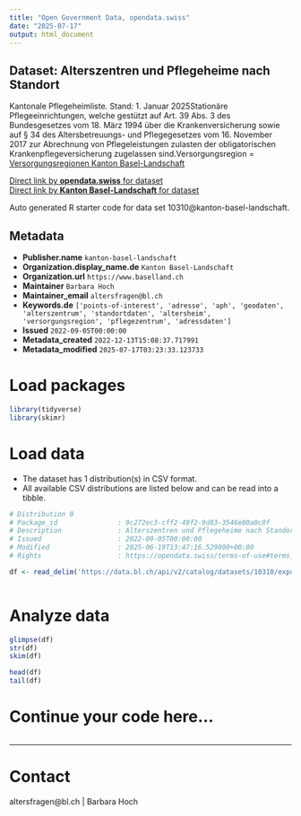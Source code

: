 ```yaml
---
title: "Open Government Data, opendata.swiss"
date: "2025-07-17"
output: html_document
---
```


## Dataset: Alterszentren und Pflegeheime nach Standort

Kantonale Pflegeheimliste. Stand: 1. Januar 2025Stationäre Pflegeeinrichtungen, welche gestützt auf Art. 39 Abs. 3 des Bundesgesetzes vom 18. März 1994 über die Krankenversicherung sowie auf § 34 des Altersbetreuungs- und Pflegegesetzes vom 16. November 2017 zur Abrechnung von Pflegeleistungen zulasten der obligatorischen Krankenpflegeversicherung zugelassen sind.Versorgungsregion = [Versorgungsregionen Kanton Basel-Landschaft](https://www.baselland.ch/politik-und-behorden/direktionen/volkswirtschafts-und-gesundheitsdirektion/amt-fur-gesundheit/alter/vernetzte-gesundheit/versorgungsregionen-gemeinden)

[Direct link by **opendata.swiss** for dataset](https://opendata.swiss/de/dataset/alterszentren-und-pflegeheime-nach-standort-august-2022)<br>
[Direct link by **Kanton Basel-Landschaft** for dataset](https://data.bl.ch/explore/dataset/10310/)

Auto generated R starter code for data set 10310@kanton-basel-landschaft.

## Metadata

- **Publisher.name** `kanton-basel-landschaft`
- **Organization.display_name.de** `Kanton Basel-Landschaft`
- **Organization.url** `https://www.baselland.ch`
- **Maintainer** `Barbara Hoch`
- **Maintainer_email** `altersfragen@bl.ch`
- **Keywords.de** `['points-of-interest', 'adresse', 'aph', 'geodaten', 'alterszentrum', 'standortdaten', 'altersheim', 'versorgungsregion', 'pflegezentrum', 'adressdaten']`
- **Issued** `2022-09-05T00:00:00`
- **Metadata_created** `2022-12-13T15:08:37.717991`
- **Metadata_modified** `2025-07-17T03:23:33.123733`


# Load packages

```r

library(tidyverse)
library(skimr)

```

# Load data

-   The dataset has 1 distribution(s) in CSV format.
-   All available CSV distributions are listed below and can be read into a tibble.

```r

# Distribution 0
# Package_id               : 9c272ec3-cff2-49f2-9d83-3546e80a0c8f
# Description              : Alterszentren und Pflegeheime nach Standort (csv)
# Issued                   : 2022-09-05T00:00:00
# Modified                 : 2025-06-19T13:47:16.529000+00:00
# Rights                   : https://opendata.swiss/terms-of-use#terms_by

df <- read_delim('https://data.bl.ch/api/v2/catalog/datasets/10310/exports/csv?use_labels=true')



```

# Analyze data

```r

glimpse(df)
str(df)
skim(df)

head(df)
tail(df)

```

# Continue your code here...

```r

```

------------------------------------------------------------------------

# Contact

altersfragen@bl.ch | Barbara Hoch
